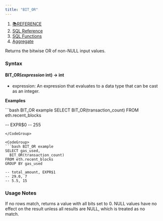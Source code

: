 ```yaml
---
title: "BIT_OR"
---
```


1. [📚REFERENCE](/reference)
2. [SQL Reference](/reference/sql-reference)
3. [SQL Functions](/reference/sql-reference/all-functions)
4. [Aggregate](/reference/sql-reference/all-functions/aggregate)

Returns the bitwise OR of non-NULL input values.

### Syntax

#### BIT\_OR(*expression* int) → int

* expression: An expression that evaluates to a data type that can be cast as an integer.

**Examples**

<CodeGroup>
  ```bash BIT_OR example
  SELECT BIT_OR(transaction_count)
    FROM eth.recent_blocks

  -- EXPR$0
  -- 255
  ```
</CodeGroup>

<CodeGroup>
  ```bash BIT_OR example
  SELECT gas_used, 
    BIT_OR(transaction_count)
  FROM eth.recent_blocks
  GROUP BY gas_used

  -- total_amount, EXPR$1
  -- 29.0, 7
  -- 5.5, 15
  ```
</CodeGroup>

### Usage Notes

If no rows match, returns a value with all bits set to 0. NULL values have no effect on the result unless all results are NULL, which is treated as no match.
